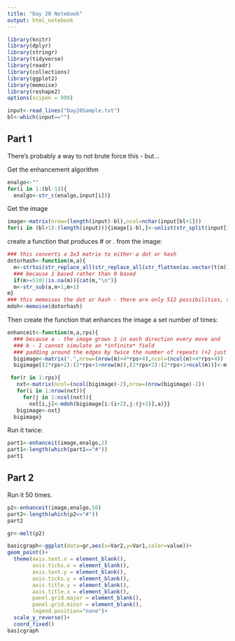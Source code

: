 ```yaml
---
title: "Day 20 Notebook"
output: html_notebook
---
```


```r
library(knitr)
library(dplyr)
library(stringr)
library(tidyverse)
library(readr)
library(collections)
library(ggplot2)
library(memoise)
library(reshape2)
options(scipen = 999)
```

```r
input<-read_lines("Day20Sample.txt")
bl<-which(input=="")
```


## Part 1
There's probably a way to not brute force this - but...

Get the enhancement algorithm
```r
enalgo<-""
for(i in 1:(bl-1)){
  enalgo<-str_c(enalgo,input[i])}
```
Get the image
```r
image<-matrix(nrow=(length(input)-bl),ncol=nchar(input[bl+1]))
for(i in (bl+1):(length(input))){image[i-bl,]<-unlist(str_split(input[i],""))}
```

create a function that produces # or . from the image:

```r
### this converts a 3x3 matrix to either a dot or hash
dotorhash<-function(m,a){
  m<-strtoi(str_replace_all(str_replace_all(str_flatten(as.vector(t(m))),"\\.","0"),"#","1"),2)
  ### because 1 based rather than 0 based
  if(m>=510||is.na(m)){cat(m,"\n")}
  m<-str_sub(a,m+1,m+1)
m}
### this memoises the dot or hash - there are only 512 possibilities, so this might 
mdoh<-memoise(dotorhash)
```

Then create the function that enhances the image a set number of times:

```r
enhanceit<-function(m,a,rps){
  ### because a - the image grows 1 in each direction every move and 
  ### b - I cannot simulate an *infinite* field
  ### padding around the edges by twice the number of repeats (+2 just in case) and then trimming off the edge each row 
  bigimage<-matrix(".",nrow=(nrow(m)+4*rps+4),ncol=(ncol(m)+4*rps+4))
  bigimage[(2*rps+2):(2*rps+1+nrow(m)),(2*rps+2):(2*rps+1+ncol(m))]<-m

 for(r in 1:rps){
   nxt<-matrix(ncol=(ncol(bigimage)-2),nrow=(nrow(bigimage)-2))
   for(i in 1:nrow(nxt)){
     for(j in 1:ncol(nxt)){
       nxt[i,j]<-mdoh(bigimage[i:(i+2),j:(j+2)],a)}}
   bigimage<-nxt}
  bigimage}

```

Run it twice:
```r
part1<-enhanceit(image,enalgo,2)
part1<-length(which(part1=="#"))
part1
```
## Part 2
Run it 50 times.

```r
p2<-enhanceit(image,enalgo,50)
part2<-length(which(p2=="#"))
part2
```







```r
gr<-melt(p2)
```


```r
basicgraph<-ggplot(data=gr,aes(x=Var2,y=Var1,color=value))+
geom_point()+
  theme(axis.text.x = element_blank(),
        axis.ticks.x = element_blank(),
        axis.text.y = element_blank(),
        axis.ticks.y = element_blank(),
        axis.title.y = element_blank(),
        axis.title.x = element_blank(),
        panel.grid.major = element_blank(),
        panel.grid.minor = element_blank(),
        legend.position="none")+
  scale_y_reverse()+
  coord_fixed()
basicgraph
```

